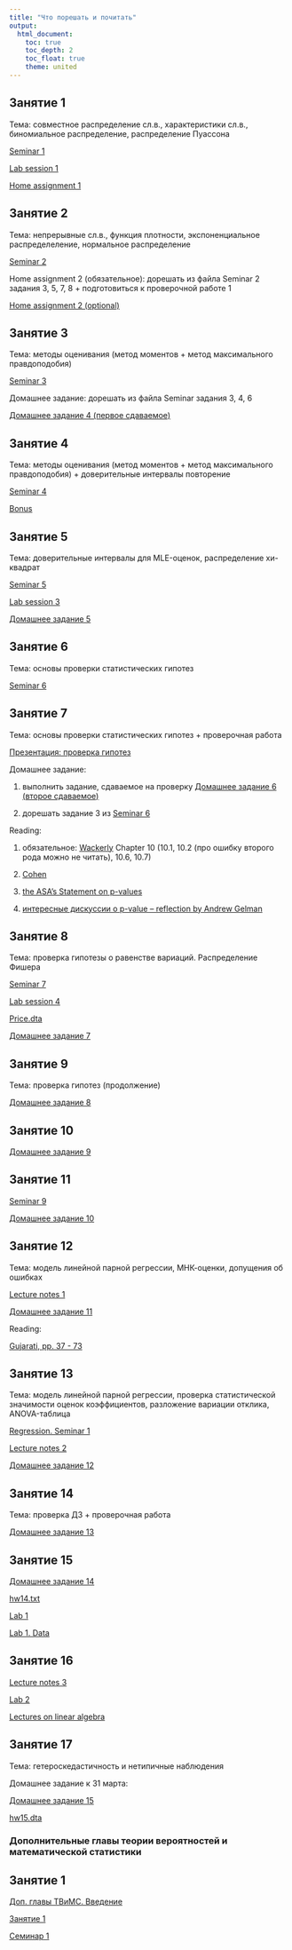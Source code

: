 ```yaml
---
title: "Что порешать и почитать"
output: 
  html_document:
    toc: true
    toc_depth: 2
    toc_float: true
    theme: united
---
```


## Занятие 1

Тема: совместное распределение сл.в., характеристики сл.в., биномиальное распределение, распределение Пуассона
 
<a href="seminar1.pdf" title=>Seminar 1</a> 

<a href="lab1.R" title=>Lab session 1</a> 

<a href="hw1.pdf" title=>Home assignment 1</a> 
 
## Занятие 2
 
Тема: непрерывные сл.в., функция плотности, экспоненциальное распределеление, нормальное распределение 
 
<a href="seminar2.pdf" title=>Seminar 2</a>  

Home assignment 2 (обязательное): дорешать из файла Seminar 2 задания 3, 5, 7, 8 + подготовиться к проверочной работе 1 <i class="fa fa-exclamation-circle fa-2x"></i> 

<a href="hw2_optional.pdf" title=>Home assignment 2 (optional) </a> 
 
## Занятие 3

Тема: методы оценивания (метод моментов + метод максимального правдоподобия)

<a href="tvims2_seminar3.pdf" title=>Seminar 3</a> 

Домашнее задание: дорешать из файла Seminar задания 3, 4, 6

<a href="tvims2_hw4.pdf" title=>Домашнее задание 4 (первое сдаваемое)</a>

## Занятие 4

Тема: методы оценивания (метод моментов + метод максимального правдоподобия) + доверительные интервалы повторение

<a href="tvims2_seminar4.pdf" title=>Seminar 4</a> 

<a href="tvims2_hw_bonus.pdf" title=>Bonus</a> 

## Занятие 5

Тема: доверительные интервалы для MLE-оценок, распределение хи-квадрат

<a href="tvims2_sem5.pdf" title=>Seminar 5</a> 

<a href="tvims2_lab3.R" title=>Lab session 3</a> 

<a href="tvims2_hw5.pdf" title=>Домашнее задание 5</a> 

## Занятие 6

Тема: основы проверки статистических гипотез 

<a href="tvims2_seminar6.pdf" title=>Seminar 6</a> 

## Занятие 7 

Тема: основы проверки статистических гипотез + проверочная работа 

<a href="tvims2_hypothesis_testing.pdf" title=>Презентация: проверка гипотез</a> 

Домашнее задание: 

1) выполнить задание, сдаваемое на проверку <a href="https://www.dropbox.com/sh/xt97x9qn66uvx10/AADLVJ5O3So7dc0wIPRt-1Mca?dl=0" title=>Домашнее задание 6 (второе сдаваемое)</a>

2) дорешать задание 3 из <a href="tvims2_seminar6.pdf" title=>Seminar 6</a> 

Reading:

1) обязательное: <a href="https://yadi.sk/i/2d6t-bJK1Rjo2Q" title=>Wackerly</a> Chapter 10 (10.1, 10.2 (про ошибку второго рода можно не читать), 10.6, 10.7)

2) <a href="Cohen_1994.pdf" title=>Cohen</a> 

3) <a href="the ASA's Statement on p-values.pdf" title=>the ASA's Statement on p-values</a>

4) <a href="https://statmodeling.stat.columbia.edu/?s=p-value" title=>интересные дискуссии о p-value -- reflection by Andrew Gelman</a>

## Занятие 8 

Тема: проверка гипотезы о равенстве вариаций. Распределение Фишера

<a href="tvims2_sem7.pdf" title=>Seminar 7</a>

<a href="tvims2_lab_4.R" title=>Lab session 4</a>

<a href="price.dta" title=>Price.dta</a>

<a href="tvims2_hw_7.pdf" title=>Домашнее задание 7</a>

## Занятие 9 

Тема: проверка гипотез (продолжение)

<a href="tvims2_hw8.pdf" title=>Домашнее задание 8</a>

## Занятие 10

<a href="tvims2_hw9.pdf" title=>Домашнее задание 9</a>

## Занятие 11

<a href="tvims2_seminar9.pdf" title=>Seminar 9</a>

<a href="tvims_hw10.pdf" title=>Домашнее задание 10</a>

## Занятие 12 

Тема: модель линейной парной регрессии, МНК-оценки, допущения об ошибках

<a href="tvims2_lecture1.pdf" title=>Lecture notes 1</a>

<a href="tvims2_hw11.pdf" title=>Домашнее задание 11</a>

Reading: 

<a href="Gujarati.pdf" title=>Gujarati, pp. 37 - 73</a>

## Занятие 13 

Тема: модель линейной парной регрессии, проверка статистической значимости оценок коэффициентов, разложение вариации отклика, ANOVA-таблица

<a href="tvims2_seminar1_regression.pdf" title=>Regression. Seminar 1</a>

<a href="tvims2_lecture2.pdf" title=>Lecture notes 2</a>

<a href="tvims2_hw12-2.pdf" title=>Домашнее задание 12</a>

## Занятие 14

Тема: проверка ДЗ + проверочная работа

<a href="tvims2_hw13.pdf" title=>Домашнее задание 13</a>

## Занятие 15

<a href="tvims_hw_14_.pdf" title=>Домашнее задание 14</a>

<a href="hw14.txt" title=>hw14.txt</a>

<a href="Regression_lab1.R" title=>Lab 1</a>

<a href="reg_lab1.dta" title=>Lab 1. Data</a>

## Занятие 16

<a href="Lecture notes 3.pdf" title=>Lecture notes 3</a>

<a href="regression_lab2.R" title=>Lab 2</a>

<a href="https://www.youtube.com/playlist?list=PL49CF3715CB9EF31D" title=>Lectures on linear algebra</a> <i class="fa fa-video-camera fa"></i>

## Занятие 17

Тема: гетероскедастичность и нетипичные наблюдения

Домашнее задание к 31 марта: 

<a href="tvims2_hw_15.pdf" title=>Домашнее задание 15</a>

<a href="hw15.dta" title=>hw15.dta</a>

### Дополнительные главы теории вероятностей и математической статистики

## Занятие 1

<a href="tvims3_intro.pdf" title=>Доп. главы ТВиМС. Введение</a>

<a href="tvims3_Lecture_1.pdf" title=>Занятие 1</a>

<a href="tvims3_Seminar_1.pdf" title=>Семинар 1</a>
